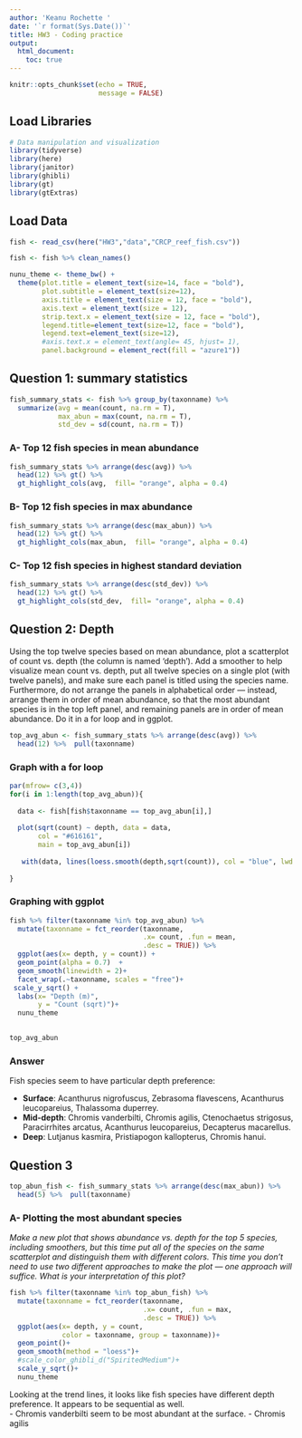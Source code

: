 ```yaml
---
author: 'Keanu Rochette '
date: '`r format(Sys.Date())`'
title: HW3 - Coding practice
output: 
  html_document:
    toc: true
---
```


```r
knitr::opts_chunk$set(echo = TRUE, 
                      message = FALSE)
```

## Load Libraries
```r
# Data manipulation and visualization 
library(tidyverse)
library(here)
library(janitor)
library(ghibli)
library(gt)
library(gtExtras)

```

## Load Data 
```r
fish <- read_csv(here("HW3","data","CRCP_reef_fish.csv"))
```

```r
fish <- fish %>% clean_names()
```

```r
nunu_theme <- theme_bw() + 
  theme(plot.title = element_text(size=14, face = "bold"), 
        plot.subtitle = element_text(size=12),
        axis.title = element_text(size = 12, face = "bold"),
        axis.text = element_text(size = 12),
        strip.text.x = element_text(size = 12, face = "bold"),
        legend.title=element_text(size=12, face = "bold"),
        legend.text=element_text(size=12),
        #axis.text.x = element_text(angle= 45, hjust= 1),
        panel.background = element_rect(fill = "azure1"))
```

## Question 1: summary statistics 

```r
fish_summary_stats <- fish %>% group_by(taxonname) %>% 
  summarize(avg = mean(count, na.rm = T),
            max_abun = max(count, na.rm = T),
            std_dev = sd(count, na.rm = T))
```

### A- Top 12 fish species in mean abundance

```r
fish_summary_stats %>% arrange(desc(avg)) %>% 
  head(12) %>% gt() %>% 
  gt_highlight_cols(avg,  fill= "orange", alpha = 0.4)
```

### B- Top 12 fish species in max abundance
```r
fish_summary_stats %>% arrange(desc(max_abun)) %>% 
  head(12) %>% gt() %>% 
  gt_highlight_cols(max_abun,  fill= "orange", alpha = 0.4)
```
### C- Top 12 fish species in highest standard deviation
```r
fish_summary_stats %>% arrange(desc(std_dev)) %>% 
  head(12) %>% gt() %>% 
  gt_highlight_cols(std_dev,  fill= "orange", alpha = 0.4)
```

## Question 2: Depth 
Using the top twelve species based on mean abundance, plot a scatterplot of count vs. depth (the column is named ‘depth’). Add a smoother to help visualize mean count vs. depth, put all twelve species on a single plot (with twelve panels), and make sure each panel is titled using the species name. Furthermore, do not arrange the panels in alphabetical order — instead, arrange them in order of mean abundance, so that the most abundant species is in the top left panel, and remaining panels are in order of mean abundance. Do it in a for loop and in ggplot.  

```r
top_avg_abun <- fish_summary_stats %>% arrange(desc(avg)) %>% 
  head(12) %>%  pull(taxonname)
```

### Graph with a for loop 

```r
par(mfrow= c(3,4))
for(i in 1:length(top_avg_abun)){
  
  data <- fish[fish$taxonname == top_avg_abun[i],]
  
  plot(sqrt(count) ~ depth, data = data, 
       col = "#616161",
       main = top_avg_abun[i])
  
   with(data, lines(loess.smooth(depth,sqrt(count)), col = "blue", lwd = 3))
  
}


```


### Graphing with ggplot 
```r
fish %>% filter(taxonname %in% top_avg_abun) %>% 
  mutate(taxonname = fct_reorder(taxonname, 
                                 .x= count, .fun = mean,
                                 .desc = TRUE)) %>% 
  ggplot(aes(x= depth, y = count)) +
  geom_point(alpha = 0.7)  +
  geom_smooth(linewidth = 2)+
  facet_wrap(.~taxonname, scales = "free")+
 scale_y_sqrt() +
  labs(x= "Depth (m)",
       y = "Count (sqrt)")+
  nunu_theme
  
```

```r
top_avg_abun
```


### Answer

Fish species seem to have particular depth preference:

- **Surface**: Acanthurus nigrofuscus, Zebrasoma flavescens, Acanthurus leucopareius, Thalassoma duperrey.
- **Mid-depth**: Chromis vanderbilti, Chromis agilis, Ctenochaetus strigosus, Paracirrhites arcatus, Acanthurus leucopareius, Decapterus macarellus.
- **Deep**: Lutjanus kasmira, Pristiapogon kallopterus, Chromis hanui.

## Question 3

```r
top_abun_fish <- fish_summary_stats %>% arrange(desc(max_abun)) %>% 
  head(5) %>%  pull(taxonname)
```

### A- Plotting the most abundant species

_Make a new plot that shows abundance vs. depth for the top 5 species, including smoothers, but this time put all of the species on the same scatterplot and distinguish them with different colors. This time you don’t need to use two different approaches to make the plot — one approach will suffice. What is your interpretation of this plot?_

```r
fish %>% filter(taxonname %in% top_abun_fish) %>% 
  mutate(taxonname = fct_reorder(taxonname, 
                                 .x= count, .fun = max,
                                 .desc = TRUE)) %>% 
  ggplot(aes(x= depth, y = count,
             color = taxonname, group = taxonname))+
  geom_point()+
  geom_smooth(method = "loess")+
  #scale_color_ghibli_d("SpiritedMedium")+
  scale_y_sqrt()+
  nunu_theme
```

Looking at the trend lines, it looks like fish species have different depth preference. It appears to be sequential as well.  
- Chromis vanderbilti seem to be most abundant at the surface. 
- Chromis agilis





